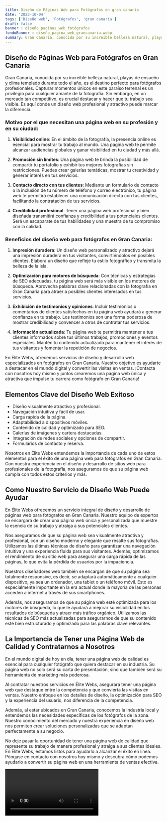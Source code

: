```yaml
---
title: Diseño de Páginas Web para Fotógrafos en gran canaria
date: '2023-10-04'
tags: ['Diseño web', 'Fotógrafos', 'gran canaria']
draft: false
banner : diseño_paginas_web_fotógrafos
fondoBanner : diseño_pagina_web_grancanaria.webp
summary: Gran Canaria, conocida por su increíble belleza natural, playas de ensueño y clima templado durante todo el año, es el destino perfecto para fotógrafos profesionales. Capturar momentos únicos en este paraíso terrenal es un privilegio para cualquier amante de la fotografía. Sin embargo, en un mercado tan competitivo, es crucial destacar y hacer que tu trabajo sea visible. Es aquí donde un diseño web profesional y atractivo puede marcar la diferencia.
---
```


## Diseño de Páginas Web para Fotógrafos en Gran Canaria

Gran Canaria, conocida por su increíble belleza natural, playas de ensueño y clima templado durante todo el año, es el destino perfecto para fotógrafos profesionales. Capturar momentos únicos en este paraíso terrenal es un privilegio para cualquier amante de la fotografía. Sin embargo, en un mercado tan competitivo, es crucial destacar y hacer que tu trabajo sea visible. Es aquí donde un diseño web profesional y atractivo puede marcar la diferencia.

### Motivo por el que necesitan una página web en su profesión y en su ciudad:

1. **Visibilidad online**: En el ámbito de la fotografía, la presencia online es esencial para mostrar tu trabajo al mundo. Una página web te permite alcanzar audiencias globales y ganar visibilidad en tu ciudad y más allá.

2. **Promoción sin límites**: Una página web te brinda la posibilidad de compartir tu portafolio y exhibir tus mejores fotografías sin restricciones. Puedes crear galerías temáticas, mostrar tu creatividad y generar interés en tus servicios.

3. **Contacto directo con tus clientes**: Mediante un formulario de contacto o la inclusión de tu número de teléfono y correo electrónico, tu página web te permitirá establecer una comunicación directa con tus clientes, facilitando la contratación de tus servicios.

4. **Credibilidad profesional**: Tener una página web profesional y bien diseñada transmitirá confianza y credibilidad a tus potenciales clientes. Será un escaparate de tus habilidades y una muestra de tu compromiso con la calidad.

### Beneficios del diseño web para fotógrafos en Gran Canaria:

1. **Impresión duradera**: Un diseño web personalizado y atractivo dejará una impresión duradera en tus visitantes, convirtiéndolos en posibles clientes. Elabora un diseño que refleje tu estilo fotográfico y transmita la belleza de la isla.

2. **Optimización para motores de búsqueda**: Con técnicas y estrategias de SEO adecuadas, tu página web será más visible en los motores de búsqueda. Aprovecha palabras clave relacionadas con la fotografía en Gran Canaria para atraer a posibles clientes interesados en tus servicios.

3. **Exhibición de testimonios y opiniones**: Incluir testimonios o comentarios de clientes satisfechos en tu página web ayudará a generar confianza en tu trabajo. Los testimonios son una forma poderosa de mostrar credibilidad y convencer a otros de contratar tus servicios.

4. **Información actualizada**: Tu página web te permitirá mantener a tus clientes informados sobre tus últimos trabajos, promociones y eventos especiales. Mantén tu contenido actualizado para mantener el interés de tus visitantes y fomentar la repetición de negocios.

En Élite Webs, ofrecemos servicios de diseño y desarrollo web especializados en fotógrafos en Gran Canaria. Nuestro objetivo es ayudarte a destacar en el mundo digital y convertir las visitas en ventas. ¡Contacta con nosotros hoy mismo y juntos crearemos una página web única y atractiva que impulse tu carrera como fotógrafo en Gran Canaria!

<GifSeo />

<Cta />

## Elementos Clave del Diseño Web Exitoso

- Diseño visualmente atractivo y profesional.
- Navegación intuitiva y fácil de usar.
- Carga rápida de la página.
- Adaptabilidad a dispositivos móviles.
- Contenido de calidad y optimizado para SEO.
- Galerías de imágenes y cartera destacadas.
- Integración de redes sociales y opciones de compartir.
- Formularios de contacto y reserva.

Nosotros en Élite Webs entendemos la importancia de cada uno de estos elementos para el éxito de una página web para fotógrafos en Gran Canaria. Con nuestra experiencia en el diseño y desarrollo de sitios web para profesionales de la fotografía, nos aseguramos de que su página web cumpla con todos estos criterios y más. 

## Como Nuestro Servicio de Diseño Web Puede Ayudar

En Élite Webs ofrecemos un servicio integral de diseño y desarrollo de páginas web para fotógrafos en Gran Canaria. Nuestro equipo de expertos se encargará de crear una página web única y personalizada que muestre la esencia de su trabajo y atraiga a sus potenciales clientes.

Nos aseguramos de que su página web sea visualmente atractiva y profesional, con un diseño moderno y elegante que resalte sus fotografías. Utilizamos las últimas técnicas de diseño para garantizar una navegación intuitiva y una experiencia fluida para sus visitantes. Además, optimizamos el rendimiento de su sitio web para asegurar una carga rápida de las páginas, lo que evita la pérdida de usuarios por la impaciencia.

Nuestros diseñadores web también se encargan de que su página sea totalmente responsive, es decir, se adaptará automáticamente a cualquier dispositivo, ya sea un ordenador, una tablet o un teléfono móvil. Esto es especialmente importante en la era actual donde la mayoría de las personas acceden a internet a través de sus smartphones.

Además, nos aseguramos de que su página web esté optimizada para los motores de búsqueda, lo que le ayudará a mejorar su visibilidad en los resultados de búsqueda y atraer más tráfico orgánico. Utilizamos las técnicas de SEO más actualizadas para asegurarnos de que su contenido esté bien estructurado y optimizado para las palabras clave relevantes.

## La Importancia de Tener una Página Web de Calidad y Contratarnos a Nosotros

En el mundo digital de hoy en día, tener una página web de calidad es esencial para cualquier fotógrafo que quiera destacar en su industria. Su página web no solo será su carta de presentación, sino que también será su herramienta de marketing más poderosa.

Al contratar nuestros servicios en Élite Webs, asegurará tener una página web que destaque entre la competencia y que convierta las visitas en ventas. Nuestro enfoque en los detalles de diseño, la optimización para SEO y la experiencia del usuario, nos diferencia de la competencia.

Además, al estar ubicados en Gran Canaria, conocemos la industria local y entendemos las necesidades específicas de los fotógrafos de la zona. Nuestro conocimiento del mercado y nuestra experiencia en diseño web nos permiten crear soluciones personalizadas que se adaptan perfectamente a su negocio.

No deje pasar la oportunidad de tener una página web de calidad que represente su trabajo de manera profesional y atraiga a sus clientes ideales. En Élite Webs, estamos listos para ayudarlo a alcanzar el éxito en línea. Póngase en contacto con nosotros hoy mismo y descubra cómo podemos ayudarlo a convertir su página web en una herramienta de ventas efectiva.

<Video />

<CtaBot job='Fotógrafos' city='gran canaria'/>

<Gmaps query='gran canaria+españa+maps' />